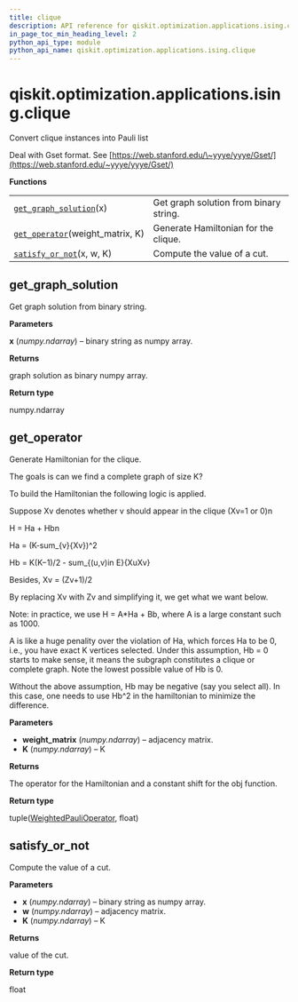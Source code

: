 ```yaml
---
title: clique
description: API reference for qiskit.optimization.applications.ising.clique
in_page_toc_min_heading_level: 2
python_api_type: module
python_api_name: qiskit.optimization.applications.ising.clique
---
```


<span id="qiskit-optimization-applications-ising-clique" />

# qiskit.optimization.applications.ising.clique

Convert clique instances into Pauli list

Deal with Gset format. See [https://web.stanford.edu/\~yyye/yyye/Gset/](https://web.stanford.edu/~yyye/yyye/Gset/)

**Functions**

|                                                                                                                                                                 |                                        |
| --------------------------------------------------------------------------------------------------------------------------------------------------------------- | -------------------------------------- |
| [`get_graph_solution`](#qiskit.optimization.applications.ising.clique.get_graph_solution "qiskit.optimization.applications.ising.clique.get_graph_solution")(x) | Get graph solution from binary string. |
| [`get_operator`](#qiskit.optimization.applications.ising.clique.get_operator "qiskit.optimization.applications.ising.clique.get_operator")(weight\_matrix, K)   | Generate Hamiltonian for the clique.   |
| [`satisfy_or_not`](#qiskit.optimization.applications.ising.clique.satisfy_or_not "qiskit.optimization.applications.ising.clique.satisfy_or_not")(x, w, K)       | Compute the value of a cut.            |

## get\_graph\_solution

<Function id="qiskit.optimization.applications.ising.clique.get_graph_solution" github="https://github.com/qiskit-community/qiskit-aqua/tree/stable/0.7/qiskit/optimization/applications/ising/clique.py" signature="get_graph_solution(x)">
  Get graph solution from binary string.

  **Parameters**

  **x** (*numpy.ndarray*) – binary string as numpy array.

  **Returns**

  graph solution as binary numpy array.

  **Return type**

  numpy.ndarray
</Function>

## get\_operator

<Function id="qiskit.optimization.applications.ising.clique.get_operator" github="https://github.com/qiskit-community/qiskit-aqua/tree/stable/0.7/qiskit/optimization/applications/ising/clique.py" signature="get_operator(weight_matrix, K)">
  Generate Hamiltonian for the clique.

  The goals is can we find a complete graph of size K?

  To build the Hamiltonian the following logic is applied.

  Suppose Xv denotes whether v should appear in the clique (Xv=1 or 0)n

  H = Ha + Hbn

  Ha = (K-sum\_\{v}\{Xv})^2

  Hb = K(K−1)/2 - sum\_\{(u,v)in E}\{XuXv}

  Besides, Xv = (Zv+1)/2

  By replacing Xv with Zv and simplifying it, we get what we want below.

  Note: in practice, we use H = A\*Ha + Bb, where A is a large constant such as 1000.

  A is like a huge penality over the violation of Ha, which forces Ha to be 0, i.e., you have exact K vertices selected. Under this assumption, Hb = 0 starts to make sense, it means the subgraph constitutes a clique or complete graph. Note the lowest possible value of Hb is 0.

  Without the above assumption, Hb may be negative (say you select all). In this case, one needs to use Hb^2 in the hamiltonian to minimize the difference.

  **Parameters**

  *   **weight\_matrix** (*numpy.ndarray*) – adjacency matrix.
  *   **K** (*numpy.ndarray*) – K

  **Returns**

  The operator for the Hamiltonian and a constant shift for the obj function.

  **Return type**

  tuple([WeightedPauliOperator](qiskit.aqua.operators.legacy.WeightedPauliOperator "qiskit.aqua.operators.legacy.WeightedPauliOperator"), float)
</Function>

## satisfy\_or\_not

<Function id="qiskit.optimization.applications.ising.clique.satisfy_or_not" github="https://github.com/qiskit-community/qiskit-aqua/tree/stable/0.7/qiskit/optimization/applications/ising/clique.py" signature="satisfy_or_not(x, w, K)">
  Compute the value of a cut.

  **Parameters**

  *   **x** (*numpy.ndarray*) – binary string as numpy array.
  *   **w** (*numpy.ndarray*) – adjacency matrix.
  *   **K** (*numpy.ndarray*) – K

  **Returns**

  value of the cut.

  **Return type**

  float
</Function>

